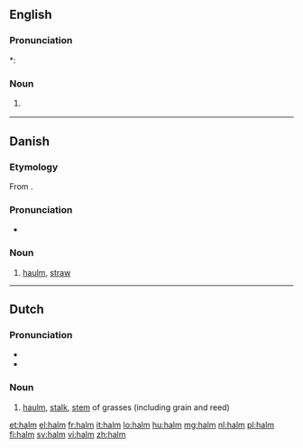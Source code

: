 ==English==

===Pronunciation===
*: {{rhymes|ɔːm}}

===Noun===
{{en-noun|-}}
# {{botany}} {{alternative spelling of|haulm}}

----

==Danish==
{{wikipedia|lang=da}}

===Etymology===

From {{etyl|non|da}} {{term|halmr|lang=non}}.

===Pronunciation===
* {{IPA|/halm/|[halˀm]|lang=da}}

===Noun===
{{da-noun|en|-}}

# [[haulm]], [[straw]]

----

==Dutch==
===Pronunciation===
* {{rhymes|ɑlm|lang=nl}}
* {{audio|Nl-halm.ogg|Audio}}

===Noun===
{{nl-noun|m|halmen|halmpje}}

# [[haulm]], [[stalk]], [[stem]] of grasses (including grain and reed)

[[et:halm]]
[[el:halm]]
[[fr:halm]]
[[it:halm]]
[[lo:halm]]
[[hu:halm]]
[[mg:halm]]
[[nl:halm]]
[[pl:halm]]
[[fi:halm]]
[[sv:halm]]
[[vi:halm]]
[[zh:halm]]